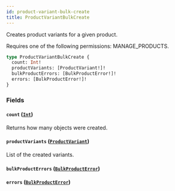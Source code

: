 ```yaml
---
id: product-variant-bulk-create
title: ProductVariantBulkCreate
---
```



Creates product variants for a given product. 

Requires one of the following permissions: MANAGE_PRODUCTS.

```graphql
type ProductVariantBulkCreate {
  count: Int!
  productVariants: [ProductVariant!]!
  bulkProductErrors: [BulkProductError!]!
  errors: [BulkProductError!]!
}
```


### Fields

#### `count` ([`Int`](../../../developer/api-reference/scalars/int))

Returns how many objects were created.


#### `productVariants` ([`ProductVariant`](../../../developer/api-reference/objects/product-variant))

List of the created variants.


#### `bulkProductErrors` ([`BulkProductError`](../../../developer/api-reference/objects/bulk-product-error))




#### `errors` ([`BulkProductError`](../../../developer/api-reference/objects/bulk-product-error))






